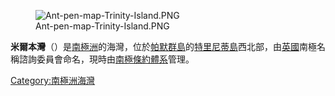 [[Image:Ant-pen-map-Trinity-Island.PNG|thumb]]

{{coord|63|44|S|60|44|W|source:GNIS|display=title}}

'''米爾本灣'''（{{lang-en|Milburn Bay}}）是[[南極洲|南極洲]]的海灣，位於[[帕默群島|帕默群島]]的[[特里尼蒂島|特里尼蒂島]]西北部，由[[英國|英國]]南極名稱諮詢委員會命名，現時由[[南極條約體系|南極條約體系]]管理。

{{Antarctica-geo-stub}}
[[Category:南極洲海灣|Category:南極洲海灣]]